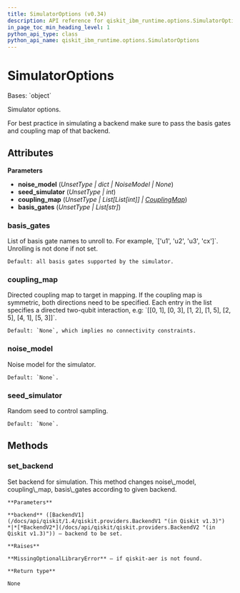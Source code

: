 ```yaml
---
title: SimulatorOptions (v0.34)
description: API reference for qiskit_ibm_runtime.options.SimulatorOptions in qiskit-ibm-runtime v0.34
in_page_toc_min_heading_level: 1
python_api_type: class
python_api_name: qiskit_ibm_runtime.options.SimulatorOptions
---
```


# SimulatorOptions

<Class id="qiskit_ibm_runtime.options.SimulatorOptions" isDedicatedPage={true} github="https://github.com/Qiskit/qiskit-ibm-runtime/tree/stable/0.34/qiskit_ibm_runtime/options/simulator_options.py#L33-L113" signature="SimulatorOptions(noise_model=Unset, seed_simulator=Unset, coupling_map=Unset, basis_gates=Unset)" modifiers="class">
  Bases: `object`

  Simulator options.

  For best practice in simulating a backend make sure to pass the basis gates and coupling map of that backend.

  ## Attributes

  **Parameters**

  *   **noise\_model** (*UnsetType | dict | NoiseModel | None*)
  *   **seed\_simulator** (*UnsetType | int*)
  *   **coupling\_map** (*UnsetType | List\[List\[int]] |* [*CouplingMap*](/docs/api/qiskit/qiskit.transpiler.CouplingMap "(in Qiskit v1.3)"))
  *   **basis\_gates** (*UnsetType | List\[str]*)

  ### basis\_gates

  <Attribute id="qiskit_ibm_runtime.options.SimulatorOptions.basis_gates" attributeTypeHint="UnsetType | List[str]" attributeValue="Unset">
    List of basis gate names to unroll to. For example, `['u1', 'u2', 'u3', 'cx']`. Unrolling is not done if not set.

    Default: all basis gates supported by the simulator.
  </Attribute>

  ### coupling\_map

  <Attribute id="qiskit_ibm_runtime.options.SimulatorOptions.coupling_map" attributeTypeHint="UnsetType | List[List[int]] | CouplingMap" attributeValue="Unset">
    Directed coupling map to target in mapping. If the coupling map is symmetric, both directions need to be specified. Each entry in the list specifies a directed two-qubit interaction, e.g: `[[0, 1], [0, 3], [1, 2], [1, 5], [2, 5], [4, 1], [5, 3]]`.

    Default: `None`, which implies no connectivity constraints.
  </Attribute>

  ### noise\_model

  <Attribute id="qiskit_ibm_runtime.options.SimulatorOptions.noise_model" attributeTypeHint="UnsetType | dict | NoiseModel | None" attributeValue="Unset">
    Noise model for the simulator.

    Default: `None`.
  </Attribute>

  ### seed\_simulator

  <Attribute id="qiskit_ibm_runtime.options.SimulatorOptions.seed_simulator" attributeTypeHint="UnsetType | int" attributeValue="Unset">
    Random seed to control sampling.

    Default: `None`.
  </Attribute>

  ## Methods

  ### set\_backend

  <Function id="qiskit_ibm_runtime.options.SimulatorOptions.set_backend" github="https://github.com/Qiskit/qiskit-ibm-runtime/tree/stable/0.34/qiskit_ibm_runtime/options/simulator_options.py#L87-L113" signature="set_backend(backend)">
    Set backend for simulation. This method changes noise\_model, coupling\_map, basis\_gates according to given backend.

    **Parameters**

    **backend** ([BackendV1](/docs/api/qiskit/1.4/qiskit.providers.BackendV1 "(in Qiskit v1.3)")  *|*[*BackendV2*](/docs/api/qiskit/qiskit.providers.BackendV2 "(in Qiskit v1.3)")) – backend to be set.

    **Raises**

    **MissingOptionalLibraryError** – if qiskit-aer is not found.

    **Return type**

    None
  </Function>
</Class>

